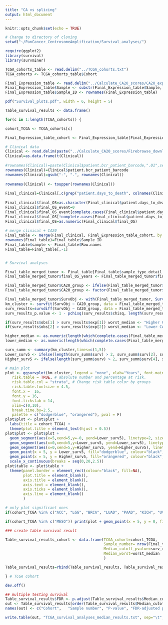 ```yaml
---
title: "CA vs splicing"
output: html_document
---
```


```r
knitr::opts_chunk$set(echo = TRUE)
```

```r

# Change to directory of cloning
setwd("~/PanCancer_CentrosomeAmplification/Survival_analyses/")

```

```r

require(ggplot2)
library(survival)
library(survminer)

TCGA_cohorts_table <- read.delim("../TCGA_cohorts.txt")
TCGA_cohorts <- TCGA_cohorts_table$Cohort

Final_Expression_table <- read.delim("../Calculate_CA20_scores/CA20_expression_table_TCGA_CA20allCohorts.txt")
Final_Expression_table$Sample <- substr(Final_Expression_table$Sample, 1, 12)
Final_Expression_table$Sample_ID <- rownames(Final_Expression_table)

pdf("Survival_plots.pdf", width = 6, height = 5)

Table_survival_results <- data.frame()

for(c in 1:length(TCGA_cohorts)) {

cohort_TCGA <- TCGA_cohorts[c]

Final_Expression_table_cohort <- Final_Expression_table[Final_Expression_table$Cohort %in% cohort_TCGA,]

# Clinical data
Clinical <- read.delim(paste("../Calculate_CA20_scores/Firebrowse_download/gdac.broadinstitute.org_", cohort_TCGA,".Merge_Clinical.Level_1.2016012800.0.0/", cohort_TCGA,".clin.merged.txt", sep=""), row.names = 1)
Clinical=as.data.frame(t(Clinical))
 
#rownames(Clinical)=paste(Clinical$patient.bcr_patient_barcode,".01",sep="")
rownames(Clinical)=Clinical$patient.bcr_patient_barcode
rownames(Clinical)=gsub("-", ".", rownames(Clinical))
  
rownames(Clinical) <- toupper(rownames(Clinical))
  
Final_clinical=Clinical[,c(grep("patient.days_to_death", colnames(Clinical)), grep("patient.days_to_last_followup", colnames(Clinical)), grep("patient.stage_event.pathologic_stage", colnames(Clinical)))]
  
Final_clinical$final_OS=as.character(Final_clinical$patient.days_to_death)
Final_clinical$final_OS_event=0
Final_clinical$final_OS_event[complete.cases(Final_clinical$patient.days_to_death)] <- 1
Final_clinical$final_OS[!complete.cases(Final_clinical$patient.days_to_death)] <- as.character(Final_clinical$patient.days_to_last_followup[!complete.cases(Final_clinical$patient.days_to_death)] )
Final_clinical$final_OS=as.numeric(Final_clinical$final_OS)
  
# merge clinical + CA20
Final_table <- merge(Final_clinical, Final_Expression_table_cohort, by.x=0, by.y=21, all.y = T)
rownames(Final_table)=Final_table$Sample_ID
Final_table$sample <- Final_table$Row.names
Final_table=Final_table[,-1]


# Survival analyses

Final_table_merged_tumor <- Final_table[Final_table$sample_type_detail %in% c("Primary Solid Tumor", "Primary Blood Derived Cancer") & complete.cases(Final_table$final_OS) & complete.cases(Final_table$final_OS_event),]
Final_table_merged_tumor$final_OS_years <- Final_table_merged_tumor$final_OS/365

Final_table_merged_tumor$CA20_group <- ifelse(Final_table_merged_tumor$CA20<=median(Final_table_merged_tumor$CA20), "Lower", "Higher")
Final_table_merged_tumor$CA20_group <- factor(Final_table_merged_tumor$CA20_group, levels = c("Lower", "Higher"))

Final_table_merged_tumor$SurvObj <- with(Final_table_merged_tumor, Surv(Final_table_merged_tumor$final_OS_years  , Final_table_merged_tumor$final_OS_event == 1))
km_cluster <- survfit(SurvObj ~ CA20_group, data = Final_table_merged_tumor)
surv_results=survdiff(SurvObj ~ CA20_group, data = Final_table_merged_tumor)
surv_results_p.value <- 1 - pchisq(surv_results$chisq, length(surv_results$n) - 1)

if(surv_results$obs[1] > surv_results$exp[1]) worst_median <- "Higher CA20"
if(surv_results$obs[2] > surv_results$exp[2]) worst_median <- "Lower CA20"

higher_median <- as.numeric(length(which(complete.cases(Final_table_merged_tumor$final_OS) & complete.cases(Final_table_merged_tumor$final_OS_event) & Final_table_merged_tumor$CA20_group %in% "Higher")))
lower_median <- as.numeric(length(which(complete.cases(Final_table_merged_tumor$final_OS) & complete.cases(Final_table_merged_tumor$final_OS_event) & Final_table_merged_tumor$CA20_group %in% "Lower")))

surv_summ <- summary(km_cluster,times=c(1,5))
Lower_surv5 <- ifelse(length(surv_summ$surv) > 2, surv_summ$surv[2], surv_summ$surv[1])
Higher_surv5 <- ifelse(length(surv_summ$surv) > 2, surv_summ$surv[4], surv_summ$surv[2])

# main plot
plot <- ggsurvplot(km_cluster, legend = "none", xlab="Years", font.main = 18,
   risk.table = TRUE, # absolute number and percentage at risk.
   risk.table.col = "strata", # Change risk table color by groups
   risk.table.fontsize = 4.5,
   font.x =  16,
   font.y = 16,
   font.tickslab = 14,
   xlim=c(0,10),
   break.time.by=2.5,
   palette = c("dodgerblue", "orangered"), pval = F)
plot$plot <- plot$plot +
  labs(title = cohort_TCGA) +
  theme(plot.title = element_text(hjust = 0.5))
plot$plot <- plot$plot +
  geom_segment(aes(x=5,xend=5,y=-0, yend=Lower_surv5), linetype=2, size=0.2) +
  geom_segment(aes(x=0,xend=5,y=Lower_surv5, yend=Lower_surv5), linetype=2, size=0.2) +
  geom_segment(aes(x=0,xend=5,y=Higher_surv5, yend=Higher_surv5), linetype=2, size=0.2) +
  geom_point(x = 5, y = Lower_surv5, fill="dodgerblue", colour="black", shape=21, size=3.5, stroke=0.3) +
  geom_point(x = 5, y = Higher_surv5, fill="orangered", colour="black", shape=21, size=3.5, stroke=0.3) +
  scale_x_continuous(breaks = seq(0,20,2.5))
plot$table <- plot$table + 
  theme(panel.border = element_rect(colour="black", fill=NA),
        plot.title = element_blank(),
        axis.title = element_blank(),
        axis.text = element_blank(),
        axis.ticks = element_blank(),
        axis.line = element_blank()
        )

# only plot significant ones
if(cohort_TCGA %in% c("ACC", "LGG", "BRCA", "LUAD", "PAAD", "KICH", "UVM")) print(plot)

if(cohort_TCGA %in% c("MESO")) print(plot + geom_point(x = 5, y = 0, fill="orangered", colour="black", shape=21, size=3.5, stroke=0.3))

### create table survival result

Table_survival_results_cohort <- data.frame(TCGA_cohort=cohort_TCGA,
                                            Sample_number= nrow(Final_table_merged_tumor[complete.cases(Final_table_merged_tumor$final_OS) & complete.cases(Final_table_merged_tumor$final_OS_event),]),
                                            Median_cutoff_pvalue=surv_results_p.value,
                                            Median_worst=worst_median
                                            )

Table_survival_results=rbind(Table_survival_results, Table_survival_results_cohort)

} # TCGA cohort

dev.off()

## multiple testing survival
Table_survival_results$FDR <- p.adjust(Table_survival_results$Median_cutoff_pvalue, method = "fdr")
out <- Table_survival_results[order(Table_survival_results$Median_cutoff_pvalue),c(1:3,5)]
names(out) <- c("Cohort",	"Sample number", "P-value",	"FDR-adjusted p-value")

write.table(out, "TCGA_survival_analyses_median_results.txt", sep="\t", row.names = F, quote=F)

```

